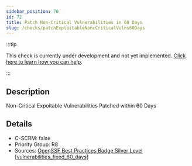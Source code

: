 ```yaml
---
sidebar_position: 70
id: 72
title: Patch Non-Critical Vulnerabilities in 60 Days
slug: /checks/patchExploitableNoncCriticalVulns60Days
---
```


<!-- BANNER:START -->
:::tip

This check is currently under development and not yet implemented. [Click here to learn how you can help](/contribute).

:::
<!-- BANNER:END -->

<!-- DESCRIPTION:START -->
## Description
Non-Critical Expoitable Vulnerabilities Patched within 60 Days
<!-- DESCRIPTION:END -->

<!-- DETAILS:START -->
## Details
- C-SCRM: false
- Priority Group: R8
- Sources: [OpenSSF Best Practices Badge Silver Level [vulnerabilities_fixed_60_days]](https://www.bestpractices.dev/en/criteria#0.vulnerabilities_fixed_60_days)

<!-- DETAILS:END -->
